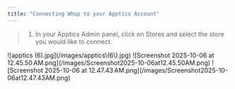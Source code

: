 ```yaml
---
title: "Connecting Whop to your Apptics Account"
---
```


> 1. In your Apptics Admin panel, click on Stores and select the store you would like to connect.

<Steps>
  <Step title="In your Apptics Admin panel, click on Stores and select the store you would like to connect.">
    ![apptics (6).jpg](/images/apptics\(6\).jpg)
  </Step>
  <Step title="In the top Menu select Connect, then click on Whop">
    ![Screenshot 2025-10-06 at 12.45.50 AM.png](/images/Screenshot2025-10-06at12.45.50AM.png)
  </Step>
  <Step title="Enter your Whop API Key, Product ID, and Webhook Secret">
    ![Screenshot 2025-10-06 at 12.47.43 AM.png](/images/Screenshot2025-10-06at12.47.43AM.png)
  </Step>
  <Step title="Don't forget to save changes.">
    
  </Step>
</Steps>